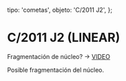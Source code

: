 
  tipo: 'cometas',
  objeto: 'C/2011 J2',
};

# C/2011 J2 (LINEAR)

<Imagen
  src="registro/c2011-j2_20140915_c2011j2_20140915_i88.jpg"
  fecha="20140915"
/>

<Imagen
  src="registro/c2011-j2_20140915_c2011j2_20140915_i88dis_astr.jpg"
  fecha="20140915"
/>

Fragmentación de núcleo? -> [VIDEO](http://youtu.be/po6as9H-_hk)

<Imagen
  src="registro/c2011-j2_20140915_c2014j2_1_20.jpg"
  fecha="20140915"
/>

<Imagen
  src="registro/c2011-j2_20140914_c2011j2_20140914_i88iv.jpg"
  fecha="20140914"
/>

Posible fragmentación del núcleo.